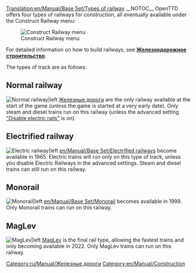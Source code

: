 [[Translation:en/Manual/Base Set/Types of railway]]
{{ru/Перевод|en/Manual/Base Set/Types of railway|0}}
{{ru/Manual/Base Set/Типы железных дорог}}
__NOTOC__
OpenTTD offers four types of railways for construction, all eventually available under the Construct Railway menu:

[[File:en/Manual/Openttd-rail1.png|Construct Railway menu]]

For detailed information on how to build railways, see [[ru/Manual/Железнодорожное строительство|'''Железнодорожное строительство''']].

The types of track are as follows:

==Normal railway==
[[File:en/Manual/Base Set/NRail1Piece.png|Normal railway|left]]
[[ru/Manual/Base Set/Железные дороги|Железные дороги]] are the only railway available at the start of the game (unless the game is started at a very early date). Only steam and diesel trains run on this railway (unless the advanced setting [[en/Archive/Manual/Settings/Advanced Settings/Vehicles#disable-electric-rails|"Disable electric rails"]] is on).

==Electrified railway==
[[File:en/Manual/Base Set/ERail1Piece.png|Electric railway|left]]
[[en/Manual/Base Set/Electrified railways]] become available in 1965. Electric trains will run ''only'' on this type of track, unless you disable Electric Railways in the advanced settings. Steam and diesel trains can still run on this railway.

==Monorail==
[[File:en/Manual/Base Set/Monorail1Piece.png|Monorail|left]]
[[en/Manual/Base Set/Monorail]] becomes available in 1999. Only Monorail trains can run on this railway.

==MagLev==
[[File:en/Manual/Base Set/Maglev1Piece.png|MagLev|left]]
[[en/Manual/Base Set/MagLev|MagLev]] is the final rail type, allowing the fastest trains and only becoming available in 2022. Only MagLev trains can run on this railway.

[[Category:ru/Manual/Железные дороги]]
[[Category:en/Manual/Construction]]
